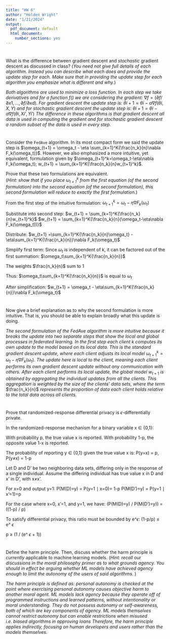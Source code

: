 ```yaml
---
title: "HW 6"
author: "Holden Wright"
date: "1/21/2024"
output:
  pdf_document: default
  html_document:
    number_sections: yes
---
```


#
What is the difference between gradient descent and *stochastic* gradient descent as discussed in class?  (*You need not give full details of each algorithm.  Instead you can describe what each does and provide the update step for each.  Make sure that in providing the update step for each algorithm you emphasize what is different and why.*)

*Both algorithms are used to minimize a loss function. In each step we take derivatives and for a function f() we are considering the gradient:* $\nabla f=( \partial f/ \partial x1 , ..., \partial f/\partial xd )$. *For gradient descent the update step is:* $\theta i+1 = \theta i - \alpha \nabla f (\theta i, X, Y)$ *and for stochastic gradient descent the update step is:* $\theta i+1 = \theta i - \alpha \nabla f (\theta i, Xi' , Yi')$ *The difference in these algorithms is that gradient descent all data is used in computing the gradient and for stochastic gradient descent a random subset of the data is used in every step.*




#
Consider the `FedAve` algorithm.  In its most compact form we said the update step is $\omega_{t+1} = \omega_t - \eta \sum_{k=1}^K{\frac{n_k}{n}\nabla F_k(\omega_t)}$.  However, we also emphasized a more intuitive, yet equivalent, formulation given by $\omega_{t+1}^k=\omega_t-\eta\nabla F_k(\omega_t); w_{t+1} = \sum_{k=1}^K{\frac{n_k}{n}w_{t+1}^k}$.  

Prove that these two formulations are equivalent.  
(*Hint: show that if you place $\omega_{t+1}^k$ from the first equation (of the second formulation) into the second equation (of the second formulation), this second formulation will reduce to exactly the first formulation.*) 

From the first step of the intuitive formulation:
$\omega_{t+1}^k=\omega_t-\eta\nabla F_k(\omega_t)$

Substitute into second step: 
$w_{t+1} = \sum_{k=1}^K{\frac{n_k}{n}w_{t+1}^k}$
$w_{t+1} = \sum_{k=1}^K{\frac{n_k}{n}(\omega_t-\eta\nabla F_k(\omega_t))}$

Distribute:
$w_{t+1} =\sum_{k=1}^K{\frac{n_k}{n}\omega_t} - \eta\sum_{k=1}^K{\frac{n_k}{n}}\nabla F_k(\omega_t)$

Simplify first term:
Since $\omega_t$ is independent of k, it can be factored out of the first summation:
$\omega_t\sum_{k=1}^K{\frac{n_k}{n}}$

The weights $\frac{n_k}{n}$ sum to 1 

Thus:
$\omega_t\sum_{k=1}^K{\frac{n_k}{n}}$ is equal to $\omega_t$

After simplification:
$w_{t+1} = \omega_t - \eta\sum_{k=1}^K{\frac{n_k}{n}}\nabla F_k(\omega_t)$


#
Now give a brief explanation as to why the second formulation is more intuitive.  That is, you should be able to explain broadly what this update is doing.  

*The second formulation of the FedAve algorithm is more intuitive because it breaks the update into two separate steps that show the local and global processes in federated learning. In the first step each client k computes its own update to the model based on its local data. This is the standard gradient descent update, where each client adjusts its local model* $\omega_{t+1}^k=\omega_t-\eta\nabla F_k(\omega_t)$. *The update here is local to the client, meaning each client performs its own gradient descent update without any communication with others. After each client performs its local update, the global model* $w_{t+1}$ *is obtained by aggregating the individual updates from all the clients. This aggregation is weighted by the size of the clients' data sets, where the term* $\frac{n_k}{n}$ *represents the proportion of data each client holds relative to the total data across all clients.*

# 
Prove that randomized-response differential privacy is $\epsilon$-differentially private.  

In the randomized-response mechanism for a binary variable x $\in$ {0,1}:

With probability p, the true value x is reported.
With probability 1-p, the opposite value 1-x is reported.

The probability of reporting y $\in$ {0,1} given the true value x is:
P(y=x) = p, P(y$\neq$x) = 1-p

Let D and D' be two neighboring data sets, differing only in the response of a single individual. Assume the differing individual has true value x in D and x' in D', with x$\neq$x'.

For x=0 and output y=1:
P(M(D)=y) = P(y=1 $\mid$ x=0)= 1-p
P(M(D')=y) = P(y=1 $\mid$ x'=1)=p

For the case where x=0, x'=1, and y=1, we have:
(P(M(D)=y) / P(M(D')=y)) = ((1-p) / p)

To satisfy differential privacy, this ratio must be bounded by e^$\epsilon$:
(1-p/p) $\leq$ e^ $\epsilon$

p $\geq$ (1 / (e^ $\epsilon$ + 1))

# 
Define the harm principle.  Then, discuss whether the harm principle is *currently* applicable to machine learning models.  (*Hint: recall our discussions in the moral philosophy primer as to what grounds agency.  You should in effect be arguing whether ML models have achieved agency enough to limit the autonomy of the users of said algorithms.* )

*The harm principle is defined as: personal autonomy is checked at the point where exercising personal autonomy causes objective harm to another moral agent. ML models lack agency because they operate off of programmed instructions and learned patterns, without intentionality or moral understanding. They do not possess autonomy or self-awareness, both of which are key components of agency. ML models themselves cannot restrict autonomy but can enable restrictions when misused i.e. biased algorithms in approving loans Therefore, the harm principle applies indirectly, focusing on human developers and users rather than the models themselves.*







